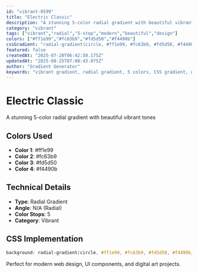 ```yaml
---
id: "vibrant-0599"
title: "Electric Classic"
description: "A stunning 5-color radial gradient with beautiful vibrant tones"
category: "vibrant"
tags: ["vibrant","radial","5-stop","modern","beautiful","design"]
colors: ["#ff1e99","#fc63b9","#fd5d50","#f4490b"]
cssGradient: "radial-gradient(circle, #ff1e99, #fc63b9, #fd5d50, #f4490b)"
featured: false
createdAt: "2025-07-20T06:42:50.175Z"
updatedAt: "2025-08-25T07:08:43.075Z"
author: "Gradient Generator"
keywords: "vibrant gradient, radial gradient, 5 colors, CSS gradient, design, #ff1e99, #fc63b9, #fd5d50, #f4490b"
---
```


# Electric Classic

A stunning 5-color radial gradient with beautiful vibrant tones

## Colors Used
- **Color 1**: #ff1e99
- **Color 2**: #fc63b9
- **Color 3**: #fd5d50
- **Color 4**: #f4490b

## Technical Details
- **Type**: Radial Gradient
- **Angle**: N/A (Radial)
- **Color Stops**: 5
- **Category**: Vibrant

## CSS Implementation
```css
background: radial-gradient(circle, #ff1e99, #fc63b9, #fd5d50, #f4490b);
```

Perfect for modern web design, UI components, and digital art projects.
